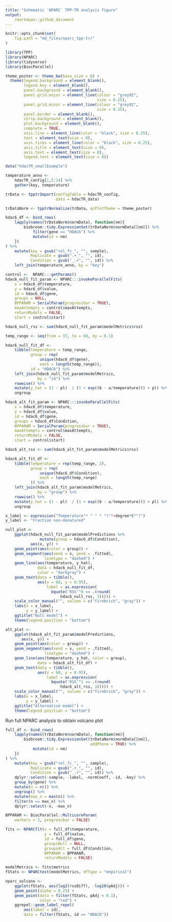 ```yaml
---
title: "Schematic `NPARC` TPP-TR analysis figure"
output:
    rmarkdown::github_document
---
```

    
```r
knitr::opts_chunk$set(
    fig.path = "md_files/nparc_tpp-tr/"
)
```

```r
library(TPP)
library(NPARC)
library(tidyverse)
library(BiocParallel)

theme_poster <- theme_bw(base_size = 6) +
  theme(legend.background = element_blank(), 
        legend.key = element_blank(), 
        panel.background = element_blank(), 
        panel.grid.major = element_line(colour = "grey92", 
                                        size = 0.25),
        panel.grid.minor = element_line(colour = "grey92", 
                                        size = 0.15),
        panel.border = element_blank(), 
        strip.background = element_blank(), 
        plot.background = element_blank(), 
        complete = TRUE,
        axis.line = element_line(color = "black", size = 0.25),
        text = element_text(size = 8),
        axis.ticks = element_line(color = "black", size = 0.25),
        axis.title = element_text(size = 8),
        axis.text = element_text(size = 8),
        legend.text = element_text(size = 8))
```

```r
data("hdacTR_smallExample")

temperature_anno <- 
    hdacTR_config[1,5:14] %>% 
    gather(key, temperature)

trData <- tpptrImport(configTable = hdacTR_config, 
                      data = hdacTR_data)

trDataNorm <- tpptrNormalize(trData, qcPlotTheme = theme_poster)

hdac6_df <- bind_rows(
    lapply(names(trDataNorm$normData), function(nm){
        biobroom::tidy.ExpressionSet(trDataNorm$normData[[nm]]) %>% 
            filter(gene == "HDAC6") %>% 
            mutate(id = nm)
    })
) %>% 
    mutate(key = gsub("rel_fc_", "", sample),
           Replicate = gsub(".+_", "", id),
           Condition = gsub("_.+", "", id)) %>% 
    left_join(temperature_anno, by = "key") 

control <-  NPARC:::getParams()
hdac6_null_fit_param <- NPARC:::invokeParallelFits(
    x = hdac6_df$temperature, 
    y = hdac6_df$value, 
    id = hdac6_df$gene, 
    groups = NULL,
    BPPARAM = SerialParam(progressbar = TRUE),
    maxAttempts = control$maxAttempts,
    returnModels = FALSE,
    start = control$start)

hdac6_null_rss <- sum(hdac6_null_fit_param$modelMetrics$rss)

temp_range <- seq(from = 37, to = 68, by = 0.1)

hdac6_null_fit_df <- 
    tibble(temperature = temp_range,
           group = rep(
               unique(hdac6_df$gene),
               each = length(temp_range)),
           id = "HDAC6") %>% 
    left_join(hdac6_null_fit_param$modelMetrics, 
              by = "id") %>% 
    rowwise() %>% 
    mutate(y_hat = (1 - pl)  / (1 + exp((b - a/temperature))) + pl) %>% 
    ungroup

hdac6_alt_fit_param <- NPARC:::invokeParallelFits(
    x = hdac6_df$temperature, 
    y = hdac6_df$value, 
    id = hdac6_df$gene, 
    groups = hdac6_df$Condition,
    BPPARAM = SerialParam(progressbar = TRUE),
    maxAttempts = control$maxAttempts,
    returnModels = FALSE,
    start = control$start)

hdac6_alt_rss <- sum(hdac6_alt_fit_param$modelMetrics$rss)

hdac6_alt_fit_df <- 
    tibble(temperature = rep(temp_range, 2),
           group = rep(
               unique(hdac6_df$Condition),
               each = length(temp_range)
           )) %>% 
    left_join(hdac6_alt_fit_param$modelMetrics, 
              by = "group") %>% 
    rowwise() %>% 
    mutate(y_hat = (1 - pl)  / (1 + exp((b - a/temperature))) + pl) %>% 
    ungroup

x_label <- expression("Temperature"* " " * "("*~degree*C*")")
y_label <- "Fraction non-denatured"

null_plot <- 
    ggplot(hdac6_null_fit_param$modelPredictions %>% 
               mutate(group = hdac6_df$Condition), 
           aes(x, y)) +
    geom_point(aes(color = group)) +
    geom_segment(aes(xend = x, yend = .fitted), 
                 linetype = "dashed") +
    geom_line(aes(temperature, y_hat), 
              data = hdac6_null_fit_df,
              color = "darkgray") +
    geom_text(data = tibble(),
              aes(x = 60, y = 0.95),
                  label = as.expression(
                    bquote('RSS'^0 == .(round(
                        hdac6_null_rss, 3))))) +
    scale_color_manual("", values = c("firebrick", "gray")) +
    labs(x = x_label,
         y = y_label) +
    ggtitle("Null model") +
    theme(legend.position = "bottom")

alt_plot <- 
    ggplot(hdac6_alt_fit_param$modelPredictions, 
       aes(x, y)) +
    geom_point(aes(color = group)) +
    geom_segment(aes(xend = x, yend = .fitted), 
                 linetype = "dashed") +
    geom_line(aes(temperature, y_hat, color = group), 
              data = hdac6_alt_fit_df) +
    geom_text(data = tibble(),
              aes(x = 60, y = 0.95),
                  label = as.expression(
                    bquote('RSS'^1 == .(round(
                        hdac6_alt_rss, 3))))) +
    scale_color_manual("", values = c("firebrick", "gray")) +
    labs(x = x_label,
         y = y_label) +
    ggtitle("Alternative model") +
    theme(legend.position = "bottom")

```

Run full NPARC analysis to obtain volcano plot

```r
full_df <- bind_rows(
    lapply(names(trDataNorm$normData), function(nm){
        biobroom::tidy.ExpressionSet(trDataNorm$normData[[nm]],
                                     addPheno = TRUE) %>% 
            mutate(id = nm)
    })
) %>% 
    mutate(key = gsub("rel_fc_", "", sample),
           Replicate = gsub(".+_", "", id),
           Condition = gsub("_.+", "", id)) %>% 
    dplyr::select(-sample, -label, -normCoeff, -id, -key) %>% 
    group_by(gene) %>%
    mutate(n = n()) %>%
    ungroup() %>%
    mutate(max_n = max(n)) %>% 
    filter(n == max_n) %>%
    dplyr::select(-n, -max_n)

BPPARAM <- BiocParallel::MulticoreParam(
    workers = 2, progressbar = FALSE)

fits <- NPARCfit(x = full_df$temperature, 
                 y = full_df$value, 
                 id = full_df$gene, 
                 groupsNull = NULL, 
                 groupsAlt = full_df$Condition, 
                 BPPARAM = BPPARAM,
                 returnModels = FALSE)

modelMetrics <- fits$metrics 
fStats <- NPARCtest(modelMetrics, dfType = "empirical")

nparc_volcano <- 
    ggplot(fStats, aes(log2(rssDiff), -log10(pAdj))) +
    geom_point(alpha = 0.25) +
    geom_point(data = filter(fStats, pAdj < 0.1),
               color = "red") +
    ggrepel::geom_label_repel(
        aes(label = id),
        data = filter(fStats, id == "HDAC6"))
```


